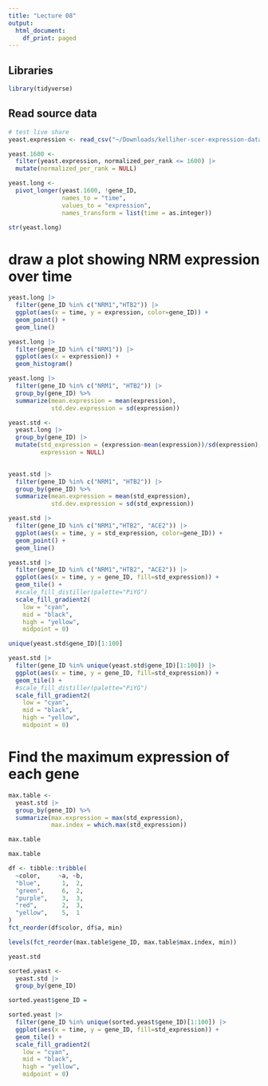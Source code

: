 ```yaml
---
title: "Lecture 08"
output:
  html_document:
    df_print: paged
---
```


## Libraries

```r
library(tidyverse)
```


## Read source data

```r
# test live share
yeast.expression <- read_csv("~/Downloads/kelliher-scer-expression-data.csv")
```
```r
yeast.1600 <-
  filter(yeast.expression, normalized_per_rank <= 1600) |>
  mutate(normalized_per_rank = NULL)
```




```r
yeast.long <- 
  pivot_longer(yeast.1600, !gene_ID,
               names_to = "time",
               values_to = "expression",
               names_transform = list(time = as.integer))
```

```r
str(yeast.long)
```



# draw a plot showing NRM expression over time
```r
yeast.long |>
  filter(gene_ID %in% c("NRM1","HTB2")) |>
  ggplot(aes(x = time, y = expression, color=gene_ID)) +
  geom_point() + 
  geom_line()

```


```r
yeast.long |>
  filter(gene_ID %in% c("NRM1")) |>
  ggplot(aes(x = expression)) +
  geom_histogram()


```

```r
yeast.long |>
  filter(gene_ID %in% c("NRM1", "HTB2")) |>
  group_by(gene_ID) %>%
  summarize(mean.expression = mean(expression),
            std.dev.expression = sd(expression))
```

```r
yeast.std <-
  yeast.long |>
  group_by(gene_ID) |>
  mutate(std_expression = (expression-mean(expression))/sd(expression),
         expression = NULL)
  
```



```r
yeast.std |>
  filter(gene_ID %in% c("NRM1", "HTB2")) |>
  group_by(gene_ID) %>%
  summarize(mean.expression = mean(std_expression),
            std.dev.expression = sd(std_expression))
```


```r
yeast.std |>
  filter(gene_ID %in% c("NRM1","HTB2", "ACE2")) |>
  ggplot(aes(x = time, y = std_expression, color=gene_ID)) +
  geom_point() + 
  geom_line()

```


```r
yeast.std |>
  filter(gene_ID %in% c("NRM1","HTB2", "ACE2")) |>
  ggplot(aes(x = time, y = gene_ID, fill=std_expression)) +
  geom_tile() + 
  #scale_fill_distiller(palette="PiYG")
  scale_fill_gradient2(
    low = "cyan",
    mid = "black",
    high = "yellow",
    midpoint = 0)  

```

```r
unique(yeast.std$gene_ID)[1:100]
```


```r
yeast.std |>
  filter(gene_ID %in% unique(yeast.std$gene_ID)[1:100]) |>
  ggplot(aes(x = time, y = gene_ID, fill=std_expression)) +
  geom_tile() + 
  #scale_fill_distiller(palette="PiYG")
  scale_fill_gradient2(
    low = "cyan",
    mid = "black",
    high = "yellow",
    midpoint = 0)  

```

# Find the maximum expression of each gene

```r
max.table <-
  yeast.std |>
  group_by(gene_ID) %>%
  summarize(max.expression = max(std_expression),
            max.index = which.max(std_expression)) 
```

```r
max.table
```




```r
max.table
```
```r
df <- tibble::tribble(
  ~color,     ~a, ~b,
  "blue",      1,  2,
  "green",     6,  2,
  "purple",    3,  3,
  "red",       2,  3,
  "yellow",    5,  1
)
fct_reorder(df$color, df$a, min)

```



```r
levels(fct_reorder(max.table$gene_ID, max.table$max.index, min))
```


```r
yeast.std
```






```r
sorted.yeast <-
  yeast.std |>
  group_by(gene_ID) 

sorted.yeast$gene_ID = 


```

```r
sorted.yeast |>
  filter(gene_ID %in% unique(sorted.yeast$gene_ID)[1:100]) |>
  ggplot(aes(x = time, y = gene_ID, fill=std_expression)) +
  geom_tile() + 
  scale_fill_gradient2(
    low = "cyan",
    mid = "black",
    high = "yellow",
    midpoint = 0)  

```

